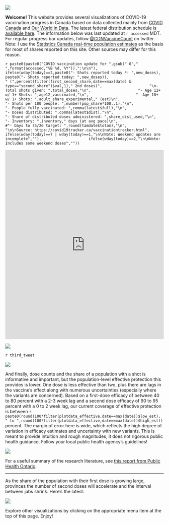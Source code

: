 
![](Plots/plot_main2.png)

**Welcome!** This website provides several visualizations of COVID-19 vaccination progress in Canada based on data collected mainly from [COVID Canada](https://covid19tracker.ca/vaccinationtracker.html) and [Our World in Data](https://ourworldindata.org/covid-vaccinations). The latest federal distribution schedule is [available here](https://www.canada.ca/en/public-health/services/diseases/2019-novel-coronavirus-infection/prevention-risks/covid-19-vaccine-treatment/vaccine-rollout.html). The information below was last updated at `r accessed` MDT. For regular progress bar updates, follow <a href="https://twitter.com/CDNVaccineCount" class="uri">@CDNVaccineCount</a> on twitter. Note: I use the [Statistics Canada real-time population estimates](https://www150.statcan.gc.ca/n1/pub/71-607-x/71-607-x2018005-eng.htm) as the basis for most of shares reported on this site. Other sources may differ for this reason.

`r paste0(paste0("COVID vaccination update for ",gsub(" 0"," ",format(accessed,"%B %d, %Y")),":\n\n"),
                    ifelse(wday(today)==2,paste0("- Shots reported today *: ",new_doses),
                           paste0("- Shots reported today: ",new_doses)),
                           " (",percent(filter(first_second_share,date==max(date) & type=="second_share")$val,1)," 2nd doses)",
                    "\n- Total shots given: ",total_doses,"\n",
                    "- Age 12+ w/ 1+ Shots: ",age12_vaccinated,"\n",
                    "- Age 18+ w/ 1+ Shots: ",adult_share_experimental," (est)\n",
                    "- Shots per 100 people: ",number(pop_share*100,.1),"\n",
                    "- People fully vaccinated: ",comma(latest$full),"\n",
                    "- Doses distributed: ",comma(latest$dist),"\n",
                    "- Share of distributed doses administered: ",share_dist_used,"\n",
                    "- Inventory: ",inventory," days (at avg pace)\n",
                    #"- Days to 75/20 target: ",round(tamdate$totam),"\n",
                    "\n\nSource: https://covid19tracker.ca/vaccinationtracker.html",
                    ifelse(wday(today)==7 | wday(today)==1,"\n\nNote: Weekend updates are incomplete",""),
                    ifelse(wday(today)==2,"\n\nNote: Includes some weekend doses",""))`

<iframe title="COVID Vaccination Progress in Canada" aria-label="table" id="datawrapper-chart-d3PPr" src="https://datawrapper.dwcdn.net/d3PPr/2/" scrolling="no" frameborder="0" style="width: 0; min-width: 100% !important; border: none;" height="601"></iframe><script type="text/javascript">!function(){"use strict";window.addEventListener("message",(function(a){if(void 0!==a.data["datawrapper-height"])for(var e in a.data["datawrapper-height"]){var t=document.getElementById("datawrapper-chart-"+e)||document.querySelector("iframe[src*='"+e+"']");t&&(t.style.height=a.data["datawrapper-height"][e]+"px")}}))}();
</script>

![](Plots/plot_total.png)

`r third_tweet`

![](Plots/pace_national2.png)

And finally, dose counts and the share of a population with a shot is informative and important, but the population-level effective protection this provides is lower. One dose is less effective than two, plus there are lags in the vaccine's effect along with numerous uncertainties (especially where the variants are concerned). Based on a first-dose efficacy of between 40 to 80 percent with a 2-3 week lag and a second dose efficacy of 90 to 95 percent with a 0 to 2 week lag, our current coverage of effective protection is between `r paste0(round(100*filter(plotdata_effective,date==max(date))$low_est),
                        " to ",round(100*filter(plotdata_effective,date==max(date))$high_est))` percent. The margin of error here is wide, which reflects the high degree of variation in efficacy estimates and uncertainty with new variants. This is meant to provide intuition and rough magnitudes, it does not rigorous public health guidance. Follow your local public health agency's guidelines! 

![](Plots/plot_effective.png)

For a useful summary of the research literature, see [this report from Public Health Ontario](https://www.publichealthontario.ca/-/media/documents/ncov/covid-wwksf/2021/04/wwksf-vaccine-effectiveness.pdf?la=en).

---

As the share of the population with their first dose is growing large, provinces the number of second doses will accelerate and the interval between jabs shrink. Here's the latest:

![](Plots/plot_first_second.png)

Explore other visualizations by clicking on the appropriate menu item at the top of this page. Enjoy!

